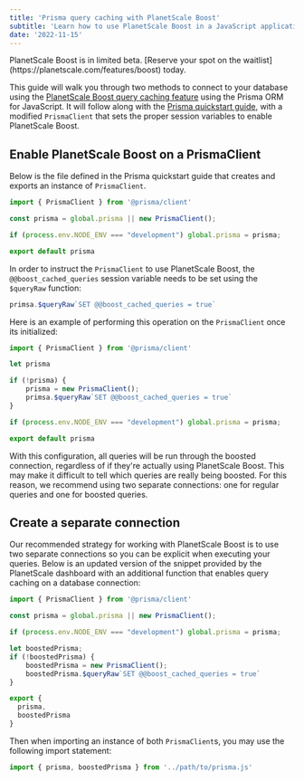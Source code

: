 ```yaml
---
title: 'Prisma query caching with PlanetScale Boost'
subtitle: 'Learn how to use PlanetScale Boost in a JavaScript application using Prisma.'
date: '2022-11-15'
---
```



<InfoBlock type='note'>
  PlanetScale Boost is in limited beta. [Reserve your spot on the waitlist](https://planetscale.com/features/boost) today.
</InfoBlock>

This guide will walk you through two methods to connect to your database using the [PlanetScale Boost query caching feature](/docs/concepts/query-caching-with-planetscale-boost) using the Prisma ORM for JavaScript. It will follow along with the [Prisma quickstart guide](https://planetscale.com/docs/tutorials/prisma-quickstart), with a modified `PrismaClient` that sets the proper session variables to enable PlanetScale Boost.

## Enable PlanetScale Boost on a PrismaClient

Below is the file defined in the Prisma quickstart guide that creates and exports an instance of `PrismaClient`.

```js
import { PrismaClient } from '@prisma/client'

const prisma = global.prisma || new PrismaClient();

if (process.env.NODE_ENV === "development") global.prisma = prisma;

export default prisma
```

In order to instruct the `PrismaClient` to use PlanetScale Boost, the `@@boost_cached_queries` session variable needs to be set using the `$queryRaw` function:

```js
primsa.$queryRaw`SET @@boost_cached_queries = true`
```

Here is an example of performing this operation on the `PrismaClient` once its initialized:

```js
import { PrismaClient } from '@prisma/client'

let prisma

if (!prisma) {
	prisma = new PrismaClient();
	primsa.$queryRaw`SET @@boost_cached_queries = true`
}

if (process.env.NODE_ENV === "development") global.prisma = prisma;

export default prisma
```
With this configuration, all queries will be run through the boosted connection, regardless of if they're actually using PlanetScale Boost. This may make it difficult to tell which queries are really being boosted. For this reason, we recommend using two separate connections: one for regular queries and one for boosted queries.
## Create a separate connection

Our recommended strategy for working with PlanetScale Boost is to use two separate connections so you can be explicit when executing your queries. Below is an updated version of the snippet provided by the PlanetScale dashboard with an additional function that enables query caching on a database connection:

```js
import { PrismaClient } from '@prisma/client'

const prisma = global.prisma || new PrismaClient();

if (process.env.NODE_ENV === "development") global.prisma = prisma;

let boostedPrisma;
if (!boostedPrisma) {
	boostedPrisma = new PrismaClient();
	boostedPrisma.$queryRaw`SET @@boost_cached_queries = true`
}

export {
  prisma,
  boostedPrisma
}
```

Then when importing an instance of both `PrismaClient`s, you may use the following import statement:

```js
import { prisma, boostedPrisma } from '../path/to/prisma.js'
```